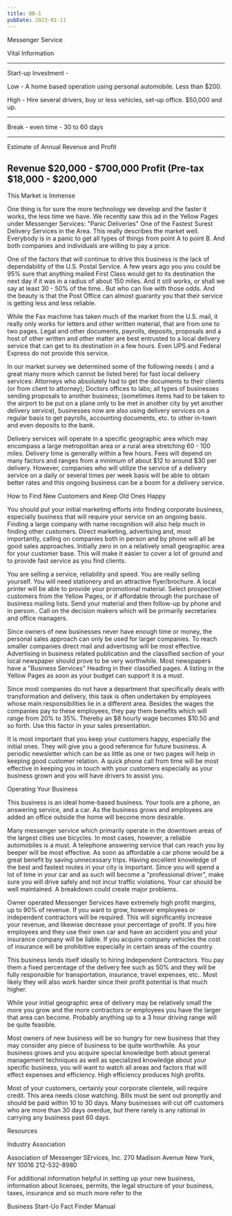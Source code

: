 ```yaml
---
title: BB-1
pubDate: 2023-01-11
---
```


Messenger Service

Vital Information

-----------------------------------------------------------------------------

Start-up Investment -

Low - A home based operation using personal automobile. Less than $200.

High - Hire several drivers, buy or less vehicles, set-up office. $50,000 and up.

-----------------------------------------------------------------------------

Break - even time - 30 to 60 days

------------------------------------------------------------------------------

Estimate of Annual Revenue and Profit

Revenue $20,000 - $700,000
Profit (Pre-tax $18,000 - $200,000
-------------------------------------------------------------------------------

This Market is Immense

One thing is for sure the more technology we develop and the faster it works, the less time we have. We recently saw this ad in the Yellow Pages under Messenger Services: "Panic Deliveries" One of the Fastest Surest Delivery Services in the Area. This really describes the market well. Everybody is in a panic to get all types of things from point A to point B. And both companies and individuals are willing to pay a price.

One of the factors that will continue to drive this business is the lack of dependability of the U.S. Postal Service. A few years ago you you could be 95% sure that anything mailed First Class would get to its destination the next day if it was in a radius of about 150 miles. And it still works, or shall we say at least 30 - 50% of the time.. But who can live with those odds. And the beauty is that the Post Office can almost guaranty you that their service is getting less and less reliable.

While the Fax machine has taken much of the market from the U.S. mail, it really only works for letters and other written material, that are from one to two pages. Legal and other documents, payrolls, deposits, proposals and a host of other written and other matter are best entrusted to a local delivery service that can get to its destination in a few hours. Even UPS and Federal Express do not provide this service.

In our market survey we determined some of the following needs ( and a great many more which cannot be listed here) for fast local delivery services: Attorneys who absolutely had to get the documents to their clients (or from client to attorney); Doctors offices to labs; all types of businesses sending proposals to another business; (sometimes items had to be taken to the airport to be put on a plane only to be met in another city by yet another delivery service), businesses now are also using delivery services on a regular basis to get payrolls, accounting documents, etc. to other in-town and even deposits to the bank.

Delivery services will operate in a specific geographic area which may encompass a large metropolitan area or a rural area stretching 60 - 100 miles. Delivery time is generally within a few hours. Fees will depend on many factors and ranges from a minimum of about $12 to around $30 per delivery. However, companies who will utilize the service of a delivery service on a daily or several times per week basis will be able to obtain better rates and this ongoing business can be a boom for a delivery service.

How to Find New Customers and Keep Old Ones Happy

You should put your initial marketing efforts into finding corporate business, especially business that will require your service on an ongoing basis. Finding a large company with name recognition will also help much in finding other customers. Direct marketing, advertising and, most importantly, calling on companies both in person and by phone will all be good sales approaches. Initially zero in on a relatively small geographic area for your customer base. This will make it easier to cover a lot of ground and to provide fast service as you find clients.

You are selling a service, reliability and speed. You are really selling yourself. You will need stationery and an attractive flyer/brochure. A local printer will be able to provide your promotional material. Select prospective customers from the Yellow Pages, or if affordable through the purchase of business mailing lists. Send your material and then follow-up by phone and in person.. Call on the decision makers which will be primarily secretaries and office managers.

Since owners of new businesses never have enough time or money, the personal sales approach can only be used for larger companies. To reach smaller companies direct mail and advertising will be most effective. Advertising in business related publication and the classified section of your local newspaper should prove to be very worthwhile. Most newspapers have a "Business Services" Heading in their classified pages. A listing in the Yellow Pages as soon as your budget can support it is a must.

Since most companies do not have a department that specifically deals with transformation and delivery, this task is often undertaken by employees whose main responsibilities lie in a different area. Besides the wages the companies pay to these employees, they pay them benefits which will range from 20% to 35%. Thereby an $8 hourly wage becomes $10.50 and so forth. Use this factor in your sales presentation.

It is most important that you keep your customers happy, especially the initial ones. They will give you a good reference for future business. A periodic newsletter which can be as little as one or two pages will help in keeping good customer relation. A quick phone call from time will be most effective in keeping you in touch with your customers especially as your business grown and you will have drivers to assist you.



Operating Your Business

This business is an ideal home-based business. Your tools are a phone, an answering service, and a car. As the business grows and employees are added an office outside the home will become more desirable.

Many messenger service which primarily operate in the downtown areas of the largest cities use bicycles. In most cases, however, a reliable automobiles is a must. A telephone answering service that can reach you by beeper will be most effective. As soon as affordable a car phone would be a great benefit by saving unnecessary trips. Having excellent knowledge of the best and fastest routes in your city is important. Since you will spend a lot of time in your car and as such will become a "professional driver", make sure you will drive safely and not incur traffic violations. Your car should be well maintained. A breakdown could create major problems.

Owner operated Messenger Services have extremely high profit margins, up to 90% of revenue. If you want to grow, however employees or independent contractors will be required. This will significantly increase your revenue, and likewise decrease your percentage of profit. If you hire employees and they use their own car and have an accident you and your insurance company will be liable. If you acquire company vehicles the cost of insurance will be prohibitive especially in certain areas of the country.

This business lends itself ideally to hiring Independent Contractors. You pay them a fixed percentage of the delivery fee such as 50% and they will be fully responsible for transportation, insurance, travel expenses, etc.. Most likely they will also work harder since their profit potential is that much higher.

While your initial geographic area of delivery may be relatively small the more you grow and the more contractors or employees you have the larger that area can become. Probably anything up to a 3 hour driving range will be quite feasible.

Most owners of new business will be so hungry for new business that they may consider any piece of business to be quite worthwhile. As your business grows and you acquire special knowledge both about general management techniques as well as specialized knowledge about your specific business, you will want to watch all areas and factors that will effect expenses and efficiency. High efficiency produces high profits.

Most of your customers, certainly your corporate clientele, will require credit. This area needs close watching. Bills must be sent out promptly and should be paid within 10 to 30 days. Many businesses will cut off customers who are more than 30 days overdue, but there rarely is any rational in carrying any business past 60 days.

Resources

Industry Association

Association of Messenger SErvices, Inc.
270 Madison Avenue
New York, NY 10016
212-532-8980

For additional information helpful in setting up your new business, information about licenses, permits, the legal structure of your business, taxes, insurance and so much more refer to the

Business Start-Uo Fact Finder Manual